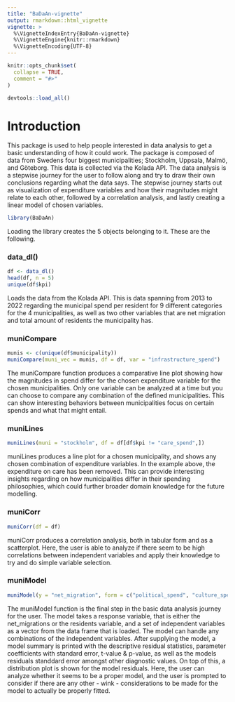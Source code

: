 ```yaml
---
title: "BaDaAn-vignette"
output: rmarkdown::html_vignette
vignette: >
  %\VignetteIndexEntry{BaDaAn-vignette}
  %\VignetteEngine{knitr::rmarkdown}
  %\VignetteEncoding{UTF-8}
---
```


```r
knitr::opts_chunk$set(
  collapse = TRUE,
  comment = "#>"
)
```

```r
devtools::load_all()
```

# Introduction

This package is used to help people interested in data analysis to get a basic understanding of how it could work. The package is composed of data from Swedens four biggest municipalities; Stockholm, Uppsala, Malmö, and Göteborg. This data is collected via the Kolada API. The data analysis is a stepwise journey for the user to follow along and try to draw their own conclusions regarding what the data says. The stepwise journey starts out as visualization of expenditure variables and how their magnitudes might relate to each other, followed by a correlation analysis, and lastly creating a linear model of chosen variables.

```r
library(BaDaAn)

```

Loading the library creates the 5 objects belonging to it. These are the following.

### data_dl()

```r
df <- data_dl()
head(df, n = 5)
unique(df$kpi)
```

Loads the data from the Kolada API. This is data spanning from 2013 to 2022 regarding the municipal spend per resident for 9 different categories for the 4 municipalities, as well as two other variables that are net migration and total amount of residents the municipality has.

### muniCompare

```r
munis <- c(unique(df$municipality))
muniCompare(muni_vec = munis, df = df, var = "infrastructure_spend")
```

The muniCompare function produces a comparative line plot showing how the magnitudes in spend differ for the chosen expenditure variable for the chosen municipalities. Only one variable can be analyzed at a time but you can choose to compare any combination of the defined municipalities. This can show interesting behaviors between municipalities focus on certain spends and what that might entail.

### muniLines

```r
muniLines(muni = "stockholm", df = df[df$kpi != "care_spend",])
```

muniLines produces a line plot for a chosen municipality, and shows any chosen combination of expenditure variables. In the example above, the expenditure on care has been removed. This can provide interesting insights regarding on how municipalities differ in their spending philosophies, which could further broader domain knowledge for the future modelling.


### muniCorr

```r
muniCorr(df = df)
```
muniCorr produces a correlation analysis, both in tabular form and as a scatterplot. Here, the user is able to analyze if there seem to be high correlations between independent variables and apply their knowledge to try and do simple variable selection.


### muniModel

```r
muniModel(y = "net_migration", form = c("political_spend", "culture_spend", "education_spend"), df = df)
```
The muniModel function is the final step in the basic data analysis journey for the user. The model takes a response variable, that is either the net_migrations or the residents variable, and a set of independent variables as a vector from the data frame that is loaded. The model can handle any combinations of the independent variables. After supplying the model, a model summary is printed with the descriptive residual statistics, parameter coefficients with standard error, t-value & p-value, as well as the models residuals standdard error amongst other diagnostic values. On top of this, a distribution plot is shown for the model residuals. Here, the user can analyze whether it seems to be a proper model, and the user is prompted to consider if there are any other - wink - considerations to be made for the model to actually be properly fitted.
